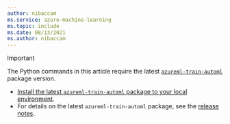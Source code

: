 ```yaml
---
author: nibaccam
ms.service: azure-machine-learning
ms.topic: include
ms.date: 08/13/2021
ms.author: nibaccam
---
```


> [!IMPORTANT]
> The Python commands in this article require the latest [`azureml-train-automl`](/python/api/overview/azure/ml/install#other-azureml-packages) package version.
> * [Install the latest `azureml-train-automl` package to your local environment](/python/api/overview/azure/ml/install#additional-use-case-guidance).
> * For details on the latest `azureml-train-automl` package, see the [release notes](../azure-machine-learning-release-notes.md).
